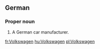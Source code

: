 ==German==
{{wikipedia}}

===Proper noun===
{{infl|de|proper noun}}

# A German car manufacturer.

[[fr:Volkswagen]]
[[hu:Volkswagen]]
[[pl:Volkswagen]]
